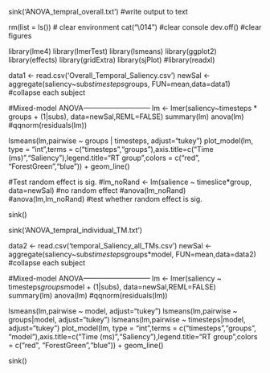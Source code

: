  

sink('ANOVA_tempral_overall.txt')  #write output to text


rm(list = ls())  # clear environment
cat("\014") #clear console
dev.off() #clear figures

library(lme4)
library(lmerTest)
library(lsmeans)
library(ggplot2)
library(effects)
library(gridExtra)
library(sjPlot)
#library(readxl)
 

data1 <- read.csv('Overall_Temporal_Saliency.csv')
newSal <- aggregate(saliency~subs*timesteps*groups, FUN=mean,data=data1)  #collapse each subject


#Mixed-model ANOVA-----------------------------
lm <- lmer(saliency~timesteps * groups + (1|subs),  data=newSal,REML=FALSE) 
summary(lm)
anova(lm)
#qqnorm(residuals(lm))

lsmeans(lm,pairwise ~ groups | timesteps, adjust="tukey")
plot_model(lm, type = "int",terms = c("timesteps","groups"),axis.title=c("Time (ms)","Saliency"),legend.title="RT group",colors = c("red", "ForestGreen","blue")) + geom_line()


#Test random effect is sig. 
#lm_noRand <- lm(salience ~ timeslice*group,  data=newSal) #no random effect
#anova(lm_noRand)
#anova(lm,lm_noRand) #test whether random effect is sig.

 

sink()

sink('ANOVA_tempral_individual_TM.txt')

data2 <- read.csv('temporal_Saliency_all_TMs.csv')
newSal <- aggregate(saliency~subs*timesteps*groups*model, FUN=mean,data=data2)  #collapse each subject


#Mixed-model ANOVA-----------------------------
lm <- lmer(saliency ~ timesteps*groups*model + (1|subs),  data=newSal,REML=FALSE) 
summary(lm)
anova(lm)
#qqnorm(residuals(lm))

lsmeans(lm,pairwise ~ model, adjust="tukey")
lsmeans(lm,pairwise ~ groups|model, adjust="tukey")
lsmeans(lm,pairwise ~ timesteps|model, adjust="tukey")
plot_model(lm, type = "int",terms = c("timesteps","groups", "model"),axis.title=c("Time (ms)","Saliency"),legend.title="RT group",colors = c("red", "ForestGreen","blue")) + geom_line()

sink() 

